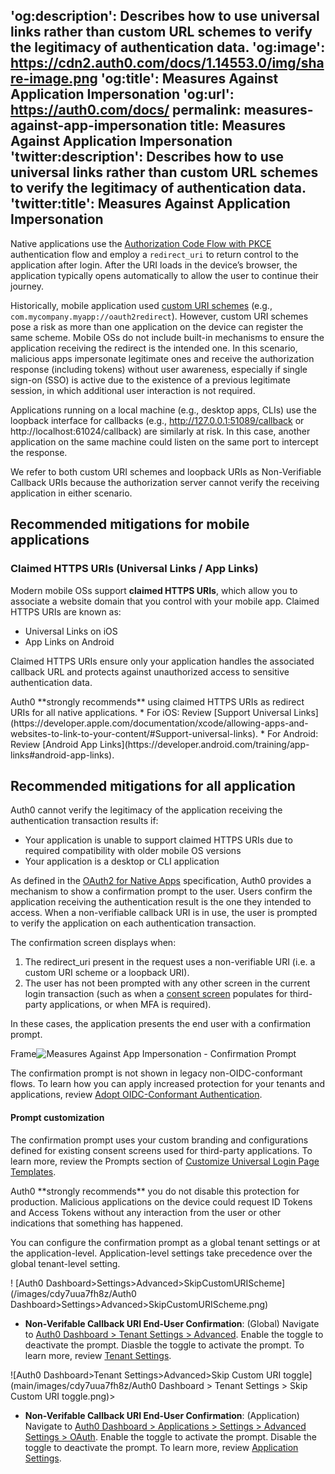 'og:description': Describes how to use universal links rather than custom URL schemes to verify the legitimacy of authentication data.
'og:image': https://cdn2.auth0.com/docs/1.14553.0/img/share-image.png
'og:title': Measures Against Application Impersonation
'og:url': https://auth0.com/docs/
permalink: measures-against-app-impersonation
title: Measures Against Application Impersonation
'twitter:description': Describes how to use universal links rather than custom URL schemes to verify the legitimacy of authentication data.
'twitter:title': Measures Against Application Impersonation
---
Native applications use the [Authorization Code Flow with PKCE](/get-started/authentication-and-authorization-flow/authorization-code-flow-with-pkce) authentication flow and employ a `redirect_uri` to return control to the application after login. After the URI loads in the device’s browser, the application typically opens automatically to allow the user to continue their journey.

Historically, mobile application used [custom URI schemes](https://developers.google.com/identity/protocols/oauth2/native-app#installed_app_redirect_methods) (e.g., `com.mycompany.myapp://oauth2redirect`). However, custom URI schemes pose a risk as more than one application on the device can register the same scheme. Mobile OSs do not include built-in mechanisms to ensure the application receiving the redirect is the intended one. In this scenario, malicious apps impersonate legitimate ones and receive the authorization response (including tokens) without user awareness, especially if single sign-on (SSO) is active due to the existence of a previous legitimate session, in which additional user interaction is not required.

Applications running on a local machine (e.g., desktop apps, CLIs) use the loopback interface for callbacks (e.g., http://127.0.0.1:51089/callback or http://localhost:61024/callback) are similarly at risk. In this case, another application on the same machine could listen on the same port to intercept the response.

We refer to both custom URI schemes and loopback URIs as Non-Verifiable Callback URIs because the authorization server cannot verify the receiving application in either scenario.

## Recommended mitigations for mobile applications
### Claimed HTTPS URIs (Universal Links / App Links)

Modern mobile OSs support **claimed HTTPS URIs**, which allow you to associate a website domain that you control with your mobile app. Claimed HTTPS URIs are known as:

* Universal Links on iOS
* App Links on Android

Claimed HTTPS URIs ensure only your application handles the associated callback URL and protects against unauthorized access to sensitive authentication data.

<Note>
Auth0 **strongly recommends** using claimed HTTPS URIs as redirect URIs for all native applications.
* For iOS: Review [Support Universal Links](https://developer.apple.com/documentation/xcode/allowing-apps-and-websites-to-link-to-your-content/#Support-universal-links).
* For Android: Review [Android App Links](https://developer.android.com/training/app-links#android-app-links).
</Note>

## Recommended mitigations for all application

Auth0 cannot verify the legitimacy of the application receiving the authentication transaction results if:
* Your application is unable to support claimed HTTPS URIs due to required compatibility with older mobile OS versions
* Your application is a desktop or CLI application

As defined in the [OAuth2 for Native Apps](https://datatracker.ietf.org/doc/html/rfc8252#section-8.6) specification, Auth0 provides a mechanism to show a confirmation prompt to the user. Users confirm the application receiving the authentication result is the one they intended to access. When a non-verifiable callback URI is in use, the user is prompted to verify the application on each authentication transaction.

The confirmation screen displays when:

1. The redirect_uri present in the request uses a non-verifiable URI (i.e. a custom URI scheme or a loopback URI).
2. The user has not been prompted with any other screen in the current login transaction (such as when a [consent screen](/get-started/applications/confidential-and-public-applications/user-consent-and-third-party-applications) populates for third-party applications, or when MFA is required).

In these cases, the application presents the end user with a confirmation prompt.

Frame![Measures Against App Impersonation - Confirmation Prompt](/images/cdy7uua7fh8z/consent-pompt-uris.png)

The confirmation prompt is not shown in legacy non-OIDC-conformant flows. To learn how you can apply increased protection for your tenants and applications, review [Adopt OIDC-Conformant Authentication](/authenticate/login/oidc-conformant-authentication).

#### Prompt customization

The confirmation prompt uses your custom branding and configurations defined for existing consent screens used for third-party applications. To learn more, review the Prompts section of [Customize Universal Login Page Templates](/customize/login-pages/universal-login/customize-templates).

<Warning>
Auth0 **strongly recommends** you do not disable this protection for production. Malicious applications on the device could request ID Tokens and Access Tokens without any interaction from the user or other indications that something has happened.
</Warning>

You can configure the confirmation prompt as a global tenant settings  or at the application-level. Application-level settings take precedence over the global tenant-level setting.

<Frame>! [Auth0 Dashboard>Settings>Advanced>SkipCustomURIScheme](/images/cdy7uua7fh8z/Auth0 Dashboard>Settings>Advanced>SkipCustomURIScheme.png) </Frame>

* **Non-Verifable Callback URI End-User Confirmation**: (Global) Navigate to [Auth0 Dashboard > Tenant Settings > Advanced](https://manage.auth0.com/tenant/advanced). Enable the toggle to deactivate the prompt. Diasble the toggle to activate the prompt. To learn more, review [Tenant Settings](/get-started/tenant-settings).

<Frame>![Auth0 Dashboard>Tenant Settings>Advanced>Skip Custom URI toggle](main/images/cdy7uua7fh8z/Auth0 Dashboard > Tenant Settings > Skip Custom URI toggle.png)></Frame>

* **Non-Verifable Callback URI End-User Confirmation**: (Application) Navigate to [Auth0 Dashboard > Applications > Settings > Advanced Settings > OAuth](https://manage.auth0.com/applications/settings).  Enable the toggle to activate the prompt. Disable the toggle to deactivate the prompt. To learn more, review [Application Settings](/get-started/applications/application-settings).